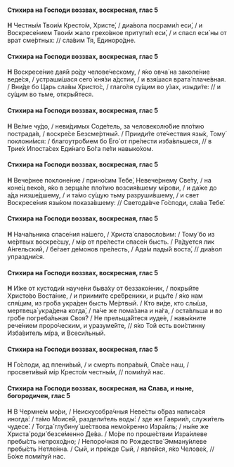 #### Стихира на Господи воззвах, воскресная, глас 5

**Н** Честны́м Твои́м Кресто́м, Христе́, / диа́вола посрами́л еси́, / и Воскресе́нием Твои́м жало грехо́вное притупи́л еси́, / и спасл еси́ ны от врат сме́ртных: // сла́вим Тя, Единоро́дне.

#### Стихира на Господи воззвах, воскресная, глас 5

**Н** Воскресе́ние дая́й ро́ду челове́ческому, / я́ко овча́ на заколе́ние веде́ся, / устраши́шася сего́ кня́зи а́дстии, / и взя́шася врата́ плаче́вная. / Вни́де бо Царь сла́вы Христо́с, / глаго́ля су́щим во у́зах, изыди́те: // и су́щим во тьме, откры́йтеся.

#### Стихира на Господи воззвах, воскресная, глас 5

**Н** Ве́лие чу́до, / неви́димых Соде́тель, за человеколю́бие пло́тию пострада́в, / воскре́се Безсме́ртный. / Прииди́те оте́чествия язы́к, Тому́ поклони́мся: / благоутро́бием бо Его́ от пре́лести изба́вльшеся, // в Трие́х Ипоста́сех Еди́наго Бо́га пе́ти навыко́хом.

#### Стихира на Господи воззвах, воскресная, глас 5

**Н** Вече́рнее поклоне́ние / прино́сим Тебе́, Невече́рнему Све́ту, / на коне́ц веко́в, я́ко в зерца́ле пло́тию возсия́вшему мíрови, / и да́же до а́да низше́дшему, / и та́мо су́щую тьму разруши́вшему, / и свет Воскресе́ния язы́ком показа́вшему: // Светода́вче Го́споди, сла́ва Тебе́.

#### Стихира на Господи воззвах, воскресная, глас 5

**Н** Нача́льника спасе́ния на́шего, / Христа́ славосло́вим: / Тому́ бо из ме́ртвых воскре́сшу, / мiр от пре́лести спасе́н бысть. / Ра́дуется лик А́нгельский, / бе́гает де́монов пре́лесть, / Ада́м пады́й воста́, // диа́вол упраздни́ся.

#### Стихира на Господи воззвах, воскресная, глас 5

**Н** И́же от кустоди́и науче́ни быва́ху от беззако́нник, / покры́йте Христо́во Воста́ние, / и приими́те сре́бреники, и рцы́те / я́ко нам спя́щим, из гро́ба укра́ден бысть Ме́ртвый. / Кто ви́де, кто слы́ша, мертвеца́ укра́дена когда́, / па́че же пома́зана и на́га, / оста́вльша и во гро́бе погреба́льная Своя́? / Не прельща́йтеся иуде́е, / навы́кните рече́нием проро́ческим, и уразуме́йте, // я́ко Той есть вои́стинну Изба́витель мíра, и Всеси́льный.

#### Стихира на Господи воззвах, воскресная, глас 5

**Н** Го́споди, ад плени́вый, / и смерть попра́вый, Спа́се наш, / просвети́вый мiр Кресто́м честны́м, // поми́луй нас.

#### Стихира на Господи воззвах, воскресная, на Слава, и ныне, богородичен, глас 5

**Н** В Чермне́м мо́ри, / Неискусобра́чныя Неве́сты о́браз написа́ся иногда́: / та́мо Моисе́й, раздели́тель воды́: / зде же Гаврии́л, служи́тель чудесе́. / Тогда́ глубину́ ше́ствова немо́кренно Изра́иль; / ны́не же Христа́ роди́ безсе́менно Де́ва. / Мо́ре по проше́ствии Изра́илеве пребы́сть непрохо́дно; / Непоро́чная по Рождестве́ Эмману́илеве пребы́сть Нетле́нна. / Сый, и пре́жде Сый, / явле́йся, я́ко Челове́к, // Бо́же поми́луй нас.
